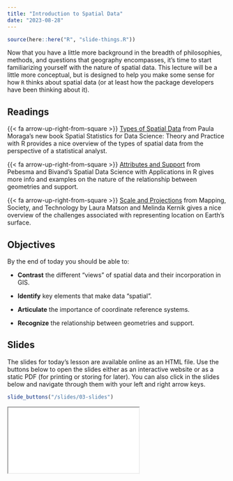```yaml
---
title: "Introduction to Spatial Data"
date: "2023-08-28"
---
```


```r
source(here::here("R", "slide-things.R"))

```

Now that you have a little more background in the breadth of philosophies, methods, and questions that geography encompasses, it's time to start familiarizing yourself with the nature of spatial data. This lecture will be a little more conceptual, but is designed to help you make some sense for how `R` thinks about spatial data (or at least how the package developers have been thinking about it).

## Readings

{{< fa arrow-up-right-from-square >}} [Types of Spatial Data](https://www.paulamoraga.com/book-spatial/types-of-spatial-data.html) from Paula Moraga's new book Spatial Statistics for Data Science: Theory and Practice with R provides a nice overview of the types of spatial data from the perspective of a statistical analyst.

{{< fa arrow-up-right-from-square >}} [Attributes and Support](https://r-spatial.org/book/05-Attributes.html) from Pebesma and Bivand's Spatial Data Science with Applications in R gives more info and examples on the nature of the relationship between geometries and support.

{{< fa arrow-up-right-from-square >}} [Scale and Projections](https://open.lib.umn.edu/mapping/chapter/3-scale-and-projections/) from Mapping, Society, and Technology by Laura Matson and Melinda Kernik gives a nice overview of the challenges associated with representing location on Earth's surface.

## Objectives
By the end of today you should be able to:


* **Contrast** the different "views" of spatial data and their incorporation in GIS.

* **Identify** key elements that make data "spatial".

* **Articulate** the importance of coordinate reference systems.

* **Recognize** the relationship between geometries and support.


## Slides

The slides for today's lesson are available online as an HTML file. Use the buttons below to open the slides either as an interactive website or as a static PDF (for printing or storing for later). You can also click in the slides below and navigate through them with your left and right arrow keys.

```r
slide_buttons("/slides/03-slides")
```

<div>

```{=html}
<iframe class="slide-deck" src="/slides/03-slides.html"></iframe>
```

</div>